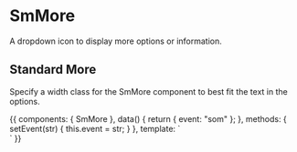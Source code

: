
<Meta title="Components/SmMore" component={SmMore} />

# SmMore

A dropdown icon to display more options or information.

<Props of={SmMore} />

## Standard More

Specify a width class for the SmMore component to best fit the text in the options.

<Preview>
  <Story name="standard" height="300px">
    {{
      components: { SmMore },
      data() {
        return {
          event: "som"
        };
      },
      methods: {
        setEvent(str) {
          this.event = str;
        }
      },
      template: `
        <div>
            <div class="ma2 pa2 w-20">
                <SmMore  class="mv2 w5" style="margin-left:auto;"
                    :options="['Edit', 'Delete', 'Change Location']"
                    v-on:edit="setEvent('edit')"
                    v-on:delete="{action('delete')}"
                    v-on:change_location="event='change_location'"/>
                <SmMore class="mv2 w-100"
                    :options="['Monday Tuesday Wednesday Thursday Friday Saturday Sunday', 'None']"
                    />
            </div>
        </div>
        `
    }}
  </Story>
</Preview>
